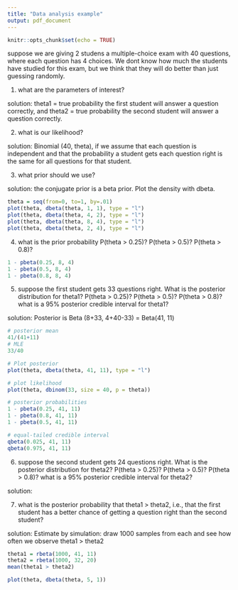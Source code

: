 ```yaml
---
title: "Data analysis example"
output: pdf_document
---
```


```r
knitr::opts_chunk$set(echo = TRUE)
```

suppose we are giving 2 studens a multiple-choice exam with 40 questions, where each question has 4 choices. We dont know how much the students have studied for this exam, but we think that they will do better than just guessing randomly.

1) what are the parameters of interest?

solution: theta1 = true probability the first student will answer a question correctly, and theta2 = true probability the second student will answer a question correctly.

2) what is our likelihood?

solution: Binomial (40, theta), if we assume that each question is independent and that the probability a student gets each question right is the same for all questions for that student.

3) what prior should we use?

solution: the conjugate prior is a beta prior. Plot the density with dbeta.
```r
theta = seq(from=0, to=1, by=.01)
plot(theta, dbeta(theta, 1, 1), type = "l")
plot(theta, dbeta(theta, 4, 2), type = "l")
plot(theta, dbeta(theta, 8, 4), type = "l")
plot(theta, dbeta(theta, 2, 4), type = "l")
```

4) what is the prior probability P(theta > 0.25)? P(theta > 0.5)? P(theta > 0.8)?
```r
1 - pbeta(0.25, 8, 4)
1 - pbeta(0.5, 8, 4)
1 - pbeta(0.8, 8, 4)
```

5) suppose the first student gets 33 questions right. What is the posterior distribution for theta1? P(theta > 0.25)? P(theta > 0.5)? P(theta > 0.8)? what is a 95% posterior credible interval for theta1?

solution: Posterior is Beta (8+33, 4+40-33) = Beta(41, 11)
```r
# posterior mean
41/(41+11)
# MLE
33/40

# Plot posterior
plot(theta, dbeta(theta, 41, 11), type = "l")

# plot likelihood
plot(theta, dbinom(33, size = 40, p = theta))

# posterior probabilities
1 - pbeta(0.25, 41, 11)
1 - pbeta(0.8, 41, 11)
1 - pbeta(0.5, 41, 11)

# equal-tailed credible interval
qbeta(0.025, 41, 11)
qbeta(0.975, 41, 11)
```

6) suppose the second student gets 24 questions right. What is the posterior distribution for theta2? P(theta > 0.25)? P(theta > 0.5)? P(theta > 0.8)? what is a 95% posterior credible interval for theta2?

solution:

7) what is the posterior probability that theta1 > theta2, i.e., that the first student has a better chance of getting a question right than the second student?

solution:
Estimate by simulation: draw 1000 samples from each and see how often we observe theta1 > theta2
```r
theta1 = rbeta(1000, 41, 11)
theta2 = rbeta(1000, 32, 20)
mean(theta1 > theta2)
```

```r
plot(theta, dbeta(theta, 5, 1))
```

